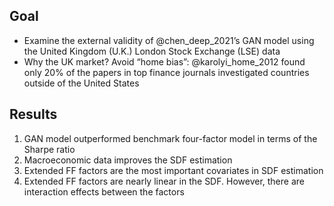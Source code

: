 ## Goal

- Examine the external validity of @chen_deep_2021's
  GAN model using the United Kingdom (U.K.) London Stock
  Exchange (LSE) data
- Why the UK market? Avoid "home bias": @karolyi_home_2012 found
  only 20% of the papers in top finance journals
  investigated countries outside of the United States

## Results
  1. GAN model outperformed benchmark four-factor model in
     terms of the Sharpe ratio
  2. Macroeconomic data improves the SDF estimation
  3. Extended FF factors are the most important covariates
     in SDF estimation
  4. Extended FF factors are nearly linear in the SDF.
     However, there are interaction effects between the factors
